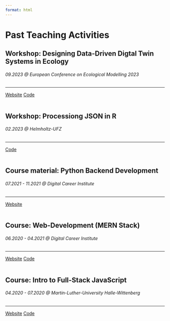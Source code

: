 ```yaml
---
format: html
---
```


# Past Teaching Activities

```{=html}
<div class="card bg-light">
  <div class="card-body">
    <h2 class="card-title">Workshop: Designing Data-Driven Digtal Twin Systems in Ecology</h2>
    <h6 class="card-subtitle mb-2 text-muted">09.2023 @ European Conference on Ecological Modelling 2023 </h6>
    <hr/>
    <a href="https://biodt.github.io/dddas4dt/" class="card-link">Website</a>
    <a href="https://github.com/BioDT/dddas4dt" class="card-link">Code</a>
  </div>
</div>
<br/>

<div class="card bg-light">
  <div class="card-body">
    <h2 class="card-title">Workshop: Processiong JSON in R</h2>
    <h6 class="card-subtitle mb-2 text-muted">02.2023 @ Helmholtz-UFZ </h6>
    <hr/>
    <a href="https://git.ufz.de/khant/processing-json-r" class="card-link">Code</a>
  </div>
</div>
<br/>



<div class="card bg-light">
  <div class="card-body">
    <h2 class="card-title">Course material: Python Backend Development</h2>
    <h6 class="card-subtitle mb-2 text-muted">07.2021 - 11.2021 @ Digital Career Institute </h6>
    <hr/>
    <a href="https://digitalcareerinstitute.org/courses/python-backend-programming/" class="card-link">Website</a>
  </div>
</div>
<br/>

<div class="card bg-light">
  <div class="card-body">
    <h2 class="card-title">Course: Web-Development (MERN Stack)</h2>
    <h6 class="card-subtitle mb-2 text-muted">06.2020 - 04.2021 @ Digital Career Institute </h6>
    <hr/>
    <a href="https://digitalcareerinstitute.org/courses/web-development/" class="card-link">Website</a>
    <a href="https://github.com/DCI-lei-Fbw3" class="card-link">Code</a>
  </div>
</div>
<br/>


<div class="card bg-light">
  <div class="card-body">
    <h2 class="card-title">Course: Intro to Full-Stack JavaScript</h2>
    <h6 class="card-subtitle mb-2 text-muted">04.2020 - 07.2020 @ Martin-Luther-University Halle-Wittenberg</h6>
    <hr/>
    <a href="https://thisistaimur.me/intro-fullstack-js-ss20/" class="card-link">Website</a>
    <a href="https://github.com/thisistaimur/intro-fullstack-js-ss20" class="card-link">Code</a>
  </div>
</div>
<br/>

```

